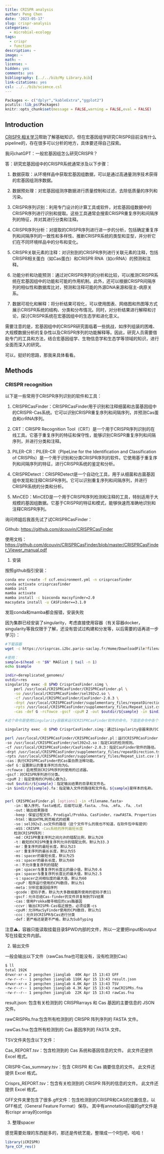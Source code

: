 ```yaml
---
title: CRISPR analysis
author: Peng Chen
date: '2023-05-17'
slug: crispr-analysis
categories:
  - microbial-ecology
tags:
  - crispr
  - function
description: ~
image: ~
math: ~
license: ~
hidden: yes
comments: yes
bibliography: [../../bib/My Library.bib]
link-citations: yes
csl: ../../bib/science.csl
---
```


```r
Packages <- c("dplyr","kableExtra","ggplot2")
pcutils::lib_ps(Packages)
knitr::opts_chunk$set(message = FALSE,warning = FALSE,eval = FALSE)
```

## Introduction

[CRISPR 相关学习](../crispr/)帮助了解基础知识，但在宏基因组学研究CRISPR目前没有什么pipeline的，存在很多可以分析的地方，具体要还得自己探索。

我问chatGPT：一般宏基因组怎么研究CRISPR？

答：研究宏基因组中的CRISPR系统通常涉及以下步骤：

1.  数据获取：从环境样品中获取宏基因组数据，可以是通过高通量测序技术获得的宏基因组测序数据。

2.  数据预处理：对宏基因组测序数据进行质量控制和过滤，去除低质量的序列和污染。

3.  CRISPR序列识别：利用专门设计的计算工具或软件，对宏基因组数据中的CRISPR序列进行识别和提取。这些工具通常会搜索CRISPR重复序列和间隔序列的特征，并对其进行分类和注释。

4.  CRISPR序列分析：对提取的CRISPR序列进行进一步的分析，包括确定重复序列和间隔序列的一致性和多样性、推断CRISPR系统的类型和亚型，并分析它们在不同环境样品中的分布和变化。

5.  CRISPR关联元素的注释：对识别到的CRISPR序列进行关联元素的注释，包括CRISPR相关蛋白（如Cas蛋白）和CRISPR RNA（如crRNA）的预测和注释。

6.  功能分析和功能预测：通过对CRISPR序列的分析和比较，可以推测CRISPR系统在宏基因组中的功能和可能的作用机制。此外，还可以根据CRISPR间隔序列的相似性和数据库比对，预测和注释可能的外源DNA来源和宿主-病原关系。

7.  数据可视化和解释：将分析结果可视化，可以使用图表、网络图和热图等方式展示CRISPR系统的结构、分类和分布情况。同时，对分析结果进行解释和讨论，探讨CRISPR系统在宏基因组中的生态学和进化意义。

需要注意的是，宏基因组中的CRISPR研究面临着一些挑战，如序列组装的困难、大规模数据分析的复杂性以及CRISPR序列的功能解释等。因此，研究人员需要借助专门的工具和方法，结合宏基因组学、生物信息学和生态学等领域的知识，进行全面而深入的研究。

可以，挺好的思路，那我来具体看看。

## Methods

### CRISPR recognition

以下是一些常用于CRISPR序列识别的软件和工具：

1.  CRISPRCasFinder：CRISPRCasFinder用于识别和注释细菌和古菌基因组中的CRISPR-Cas系统。它可以识别CRISPR重复序列和间隔序列，并预测Cas蛋白和crRNA序列。

2.  CRT：CRISPR Recognition Tool（CRT）是一个用于CRISPR序列识别的在线工具。它基于重复序列的特征和保守性，能够识别CRISPR重复序列和间隔序列，并进行分类和注释。

3.  PILER-CR：PILER-CR（PIpeLine for the Identification and Classification of CRISPRs）是一个用于识别和分类CRISPR序列的软件。它使用基于重复序列和间隔序列的特征，进行CRISPR系统的鉴定和分析。

4.  CRISPRDetect：CRISPRDetect是一个自动化工具，用于从细菌和古菌基因组中发现和注释CRISPR序列。它可以识别重复序列和间隔序列，并进行CRISPR系统的分类和分析。

5.  MinCED：MinCED是一个用于CRISPR序列检测和注释的工具，特别适用于大规模的基因组数据。它基于CRISPR的特征和模式，能够快速而准确地识别和注释CRISPR序列。

询问师姐后我首先试了试CRISPRCasFinder：

Github: <https://github.com/dcouvin/CRISPRCasFinder>

使用文档：<https://github.com/dcouvin/CRISPRCasFinder/blob/master/CRISPRCasFinder_Viewer_manual.pdf>

1. 安装

按照github指引安装：
```bash
conda env create -f ccf.environment.yml -n crisprcasfinder
conda activate crisprcasfinder
mamba init
mamba activate
mamba install -c bioconda macsyfinder=2.0
macsydata install -u CASFinder==3.1.0
```
发现conda和mamba都会报错，安装失败

因为集群已经安装了singularity，考虑直接使用容器（有关容器docker，singularity等我仅限于了解，还没有尝试过构建和分发等，以后需要的话再进一步学习）：
```bash
#下载容器
wget -c https://crisprcas.i2bc.paris-saclay.fr/Home/DownloadFile?filename=CrisprCasFinder.simg

#使用：
sample=$(head -n "$N" MAGlist | tail -n 1)
echo $sample

indir=dereplicated_genomes/
outdir=res
singularity exec -B $PWD CrisprCasFinder.simg \
    perl /usr/local/CRISPRCasFinder/CRISPRCasFinder.pl \
    -so /usr/local/CRISPRCasFinder/sel392v2.so \
    -cf /usr/local/CRISPRCasFinder/CasFinder-2.0.3 \
    -drpt /usr/local/CRISPRCasFinder/supplementary_files/repeatDirection.tsv \
    -rpts /usr/local/CRISPRCasFinder/supplementary_files/Repeat_List.csv \
    -cas -def G -rcfowce -gscf -cpuM 2 -out $outdir/${sample} -in $indir/${sample}.fa 

#这个命令是使用Singularity容器来运行CRISPRCasFinder软件的命令。下面是命令中各个参数的解释：

singularity exec -B $PWD CrisprCasFinder.simg：通过Singularity容器来执行CRISPRCasFinder软件。CrisprCasFinder.simg是Singularity镜像文件的路径，-B $PWD表示将当前目录挂载到容器中。

perl /usr/local/CRISPRCasFinder/CRISPRCasFinder.pl：运行CRISPRCasFinder.pl脚本，这是CRISPRCasFinder软件的主要执行脚本。
-so /usr/local/CRISPRCasFinder/sel392v2.so：指定CAS的检测规则。
-cf /usr/local/CRISPRCasFinder/CasFinder-2.0.3：指定CasFinder软件的路径。
-drpt /usr/local/CRISPRCasFinder/supplementary_files/repeatDirection.tsv：指定重复序列方向的信息文件。
-rpts /usr/local/CRISPRCasFinder/supplementary_files/Repeat_List.csv：指定重复序列的列表文件。
-cas：执行CRISPRCasFinder的Cas蛋白质注释功能。
-def G：设置默认的重复序列方向为G。
-rcfowce：启用预测CRISPR序列时使用的过滤器。
-gscf：对CRISPR序列进行分类。
-cpuM 2：指定使用的CPU核心数为2。
-out $outdir/${sample}：指定输出结果的目录和文件名。
-in $indir/${sample}.fa：指定输入文件的路径和文件名，${sample}是样本的名称。


perl CRISPRCasFinder.pl [options] -in <filename.fasta>
	-in：输入序列，fasta格式，后缀可以是.fasta、.fna、.mfa、.fa、.txt
	-out：输出结果路径
	-keep：保留过程文件，Prodigal/Prokka、CasFinder、rawFASTA、Properties
	-html：输出HTML网页格式的结果
	-so：sel392v2.so文件的路径（这个文件干么的我也不知道，在软件包中有提供）
	-mSS：CRISPR	-Cas系统的序列最短长度
    检测CRISPR阵列：
	-md：CRISPR重复序列之间允许的错配比例，默认为20
	-t：截短的CRISPR重复序列允许的错配比例，默认为33.3
	-mr：重复序列的最短长度，默认为23
	-xr：重复序列的最长长度，默认为55
	-ms：spacer的最短长度，默认为25
	-xs：spacer的最长长度，默认为60
	-n：不允许重复序列的错配
	-pm：spacer与重复序列长度比的最小值，默认为0.6
	-px：spacer与重复序列长度比的最大值，默认为2.5
	-s：spacer之间相似度的最大值，默认为60
	-cpuP：程序运行使用的CPU数目，默认为1
	-meta：分析宏基因组序列
	-gcode：密码子表，默认为大多数细菌所使用的密码子表11
	-gscf：允许总结Cas-finder的文件并复制到TSV结果
	-cas：使用Prokka搜寻相应的cas酶基因
	-ccvr：输出CRISPR-Cas临近报告，必须设置-cs
	-cpuM：允许MacSyFinder使用的CPU数目，默认为1
	-ccc：允许对CRISPR与Cas进行分类
	-def：更严格还是更不严格，默认为SubTyping
```

注意⚠️，容器只能读取挂载目录$PWD内部的文件，所以一定要把input和output写在挂载文件内部。

2. 输出文件

一般会输出以下文件（rawCas.fna也可能没有，没有检测到Cas）
```bash
$ ll
total 192K
drwxr-xr-x 2 pengchen jianglab  40K Apr 15 13:43 GFF
-rw-r--r-- 1 pengchen jianglab 116K Apr 15 13:43 result.json
drwxr-xr-x 2 pengchen jianglab 4.0K Apr 15 13:43 TSV
-rw-r--r-- 1 pengchen jianglab 4.3K Apr 15 13:43 rawCRISPRs.fna
-rw-r--r-- 1 pengchen jianglab  22K Apr 15 13:43 rawCas.fna
```
result.json: 包含有关检测到的 CRISPRarrays 和 Cas 基因的主要信息的 JSON 文件。

rawCRISPRs.fna:包含所有检测到的 CRISPR 阵列序列的 FASTA 文件。

rawCas.fna:包含所有检测到的 Cas 基因序列的 FASTA 文件。

TSV文件夹包含以下文件：

Cas_REPORT.tsv：包含检测到的 Cas 系统和基因信息的文件。 此文件还提供 Excel 格式。

CRISPR-Cas_summary.tsv：包含 CRISPR 和 Cas 摘要信息的文件。 此文件还提供 Excel 格式。

Crisprs_REPORT.tsv：包含有关检测到的 CRISPR 阵列的信息的文件。 此文件还提供 Excel 格式。

GFF文件夹里包含了很多.gff文件：包含检测到的CRISPR和CAS的位置信息，以GFF格式（General Feature Format）保存。
其中有annotation前缀的gff文件是有crispr array的contigs

3. 整理spacer

感觉需要处理的东西挺多的，那还是传统艺能，整理成一个R包吧，哈哈！
```r
library(iCRISPR)
?pre_CCF_res()
```

